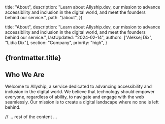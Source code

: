 
  title: "About",
  description: "Learn about Allyship.dev, our mission to advance accessibility and inclusion in the digital world, and meet the founders behind our service.",
  path: "/about",
})

  title: "About",
  description: "Learn about Allyship.dev, our mission to advance accessibility and inclusion in the digital world, and meet the founders behind our service.",
  lastUpdated: "2024-02-14",
  authors: ["Aleksej Dix", "Lidia Dix"],
  section: "Company",
  priority: "high",
}

<article className="prose dark:prose-invert max-w-none">

# {frontmatter.title}

## Who We Are

Welcome to Allyship, a service dedicated to advancing accessibility and inclusion in the digital world. We believe that technology should empower everyone, regardless of ability, to navigate and engage with the web seamlessly. Our mission is to create a digital landscape where no one is left behind.

// ... rest of the content ...

</article>
